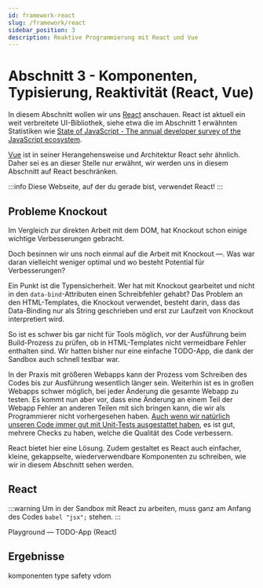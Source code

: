 ```yaml
---
id: framework-react
slug: /framework/react
sidebar_position: 3
description: Reaktive Programmierung mit React und Vue
---
```



# Abschnitt 3 - Komponenten, Typisierung, Reaktivität (React, Vue)

In diesem Abschnitt wollen wir uns [React](https://react.dev/) anschauen.
React ist aktuell ein weit verbreitete UI-Bibliothek, siehe etwa die im
Abschnitt 1 erwähnten Statistiken wie [State of JavaScript - The annual developer survey of the JavaScript ecosystem](https://stateofjs.com/).

[Vue](https://vuejs.org/) ist in seiner Herangehensweise und Architektur React
sehr ähnlich. Daher sei es an dieser Stelle nur erwähnt, wir werden uns in diesem
Abschnitt auf React beschränken. 

:::info
Diese Webseite, auf der du gerade bist, verwendet React!
:::

## Probleme Knockout

Im Vergleich zur direkten Arbeit mit dem DOM, hat Knockout schon einige wichtige
Verbesserungen gebracht.

Doch besinnen wir uns noch einmal auf die Arbeit mit Knockout &mdash;. Was war
daran vielleicht weniger optimal und wo besteht Potential für Verbesserungen?

Ein Punkt ist die Typensicherheit. Wer hat mit Knockout gearbeitet und nicht
in den `data-bind`-Attributen einen Schreibfehler gehabt? Das Problem an den
HTML-Templates, die Knockout verwendet, besteht darin, dass das Data-Binding
nur als String geschrieben und erst zur Laufzeit von Knockout interpretiert wird.

So ist es schwer bis gar nicht für Tools möglich, vor der Ausführung beim Build-Prozess
zu prüfen, ob in HTML-Templates nicht vermeidbare Fehler enthalten sind. Wir hatten
bisher nur eine einfache TODO-App, die dank der Sandbox auch schnell testbar war.

In der Praxis mit größeren Webapps kann der Prozess vom Schreiben des Codes
bis zur Ausführung wesentlich länger sein. Weiterhin ist es in großen Webapps
schwer möglich, bei jeder Änderung die gesamte Webapp zu testen. Es kommt nun
aber vor, dass eine Änderung an einem Teil der Webapp Fehler an anderen Teilen
mit sich bringen kann, die wir als Programmierer nicht vorhergesehen haben.
[Auch wenn wir natürlich unseren Code immer gut mit Unit-Tests ausgestattet haben](https://programmerhumor.io/programming-memes/developers-love-hate-relationship-with-unit-tests/),
es ist gut, mehrere Checks zu haben, welche die Qualität des Code verbessern.

React bietet hier eine Lösung. Zudem gestaltet es React auch einfacher,
kleine, gekappselte, wiederverwendbare Komponenten zu schreiben, wie wir in diesem
Abschnitt sehen werden. 

## React

:::warning
Um in der Sandbox mit React zu arbeiten, muss ganz am Anfang des Codes
`babel "jsx";` stehen.
:::

<p>
  <Link to="/sandbox?snippet=todo-app-react&tab=js" target="_blank" rel="noopener noreferrer">Playground &mdash; TODO-App (React)</Link>
</p>

## Ergebnisse

komponenten
type safety
vdom
